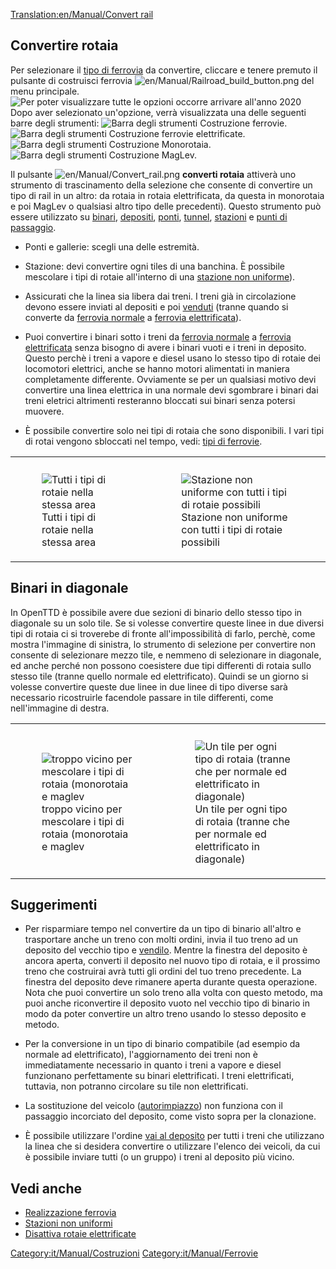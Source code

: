 [[Translation:en/Manual/Convert rail]]
{{it/Manual/Tutorial/Tutorial}}
==Convertire rotaia==
Per selezionare  il [[it/Manual/Base Set/Tipi di ferrovia|tipo di ferrovia]] da convertire, cliccare e tenere premuto il pulsante di costruisci ferrovia [[File:en/Manual/Railroad build button.png]] del menu principale.
[[File:it/Manual/Ferrovie costruibili 2020.png|none|frame|Per poter visualizzare tutte le opzioni occorre arrivare all'anno 2020]]
Dopo aver selezionato un'opzione, verrà visualizzata una delle seguenti barre degli strumenti:
[[File:it/Manual/Railroad Construction.png|none|frame|[[it/Manual/Realizzazione ferrovia#barra-degli-strumenti-costruzione-ferrovie|Barra degli strumenti Costruzione ferrovie]].]]
[[File:it/Manual/Electrified Railway Construction.png|none|frame|Barra degli strumenti Costruzione ferrovie elettrificate.]]
[[File:it/Manual/Monorail Construction.png|none|frame|Barra degli strumenti Costruzione Monorotaia.]]
[[File:it/Manual/Maglev Construction.png|none|frame|Barra degli strumenti Costruzione MagLev.]]

Il pulsante [[File:en/Manual/Convert rail.png]] '''converti rotaia''' attiverà uno strumento di trascinamento della selezione che consente di convertire un tipo di rail in un altro: da rotaia in rotaia elettrificata, da questa in monorotaia e poi MagLev o qualsiasi altro tipo delle precedenti). Questo strumento può essere utilizzato su [[it/Manual/Costruire binari|binari]], [[it/Costruire depositi|depositi]], [[it/Manual/Ponti|ponti]], [[it/Manual/Tunnel|tunnel]], [[it/Manual/Stazione ferroviaria|stazioni]] e [[it/Punto di passaggio|punti di passaggio]].

* Ponti e gallerie: scegli una delle estremità.

* Stazione: devi convertire ogni tiles di una banchina. È possibile mescolare i tipi di rotaie all'interno di una [[it/Archive/Manual/Settings/Stazioni non uniformi|stazione non uniforme]]).

* Assicurati che la linea sia libera dai treni. I treni già in circolazione devono essere inviati al depositi e poi [[it/Manual/Comprare e vendere treni#come-posso-vendere-dismettere-i-treni|venduti]] (tranne quando si converte da [[it/Manual/Base Set/Ferrovie|ferrovia normale]] a [[it/Manual/Base Set/Ferrovie elettrificate|ferrovia elettrificata]]).

* Puoi convertire i binari sotto i treni da [[it/Manual/Base Set/Ferrovie|ferrovia normale]] a [[it/Manual/Base Set/Ferrovie elettrificate|ferrovia elettrificata]] senza bisogno di avere i binari vuoti e i treni in deposito. Questo perchè i treni a vapore e diesel usano lo stesso tipo di rotaie dei locomotori elettrici, anche se hanno motori alimentati in maniera completamente differente. Ovviamente se per un qualsiasi motivo devi convertire una linea elettrica in una normale devi sgombrare i binari dai treni eletrici altrimenti resteranno bloccati sui binari senza potersi muovere.

* È possibile convertire solo nei tipi di rotaia che sono disponibili. I vari tipi di rotai vengono sbloccati nel tempo, vedi: [[it/Manual/Base Set/Tipi di ferrovia|tipi di ferrovie]].
{|style="border-collapse: separate; margin: auto;" cellspacing="10"
|style="vertical-align: middle; padding: 10px 10px 5px 10px;"|[[File:en/Manual/Convert rail tunnel.png|center|frame|Tutti i tipi di rotaie nella stessa area]]
|style="vertical-align: middle; padding: 10px 10px 5px 10px;"|[[File:en/Manual/Convert station.png|center|frame|Stazione non uniforme con tutti i tipi di rotaie possibili]]
|}

== Binari in diagonale ==
In OpenTTD è possibile avere due sezioni di binario dello stesso tipo in diagonale su un solo tile. Se si volesse convertire queste linee in due diversi tipi di rotaia ci si troverebe di fronte all'impossibilità di farlo, perchè, come mostra l'immagine di sinistra, lo strumento di selezione per convertire non consente di selezionare mezzo tile, e nemmeno di selezionare in diagonale, ed anche perché non possono coesistere due tipi differenti di rotaia sullo stesso tile (tranne quello normale ed elettrificato). Quindi se un giorno si volesse convertire queste due linee in due linee di tipo diverse sarà necessario ricostruirle facendole passare in tile differenti, come nell'immagine di destra.
{|style="border-collapse: separate; margin: auto;" cellspacing="10"
|style="vertical-align: middle; padding: 10px 10px 5px 10px;"|[[File:en/Manual/Convert rail close.png|center|frame|troppo vicino per mescolare i tipi di rotaia (monorotaia e maglev]]
|style="vertical-align: middle; padding: 10px 10px 5px 10px;"|[[File:en/Manual/Convert rail good.png|center|frame|Un tile per ogni tipo di rotaia (tranne che per normale ed elettrificato in diagonale)]]
|}

== Suggerimenti ==
* Per risparmiare tempo nel convertire da un tipo di binario all'altro e trasportare anche un treno con molti ordini, invia il tuo treno ad un deposito del vecchio tipo e [[it/Manual/Comprare e vendere treni#come-posso-vendere-dismettere-i-treni|vendilo]]. Mentre la finestra del deposito è ancora aperta, converti il ​​deposito nel nuovo tipo di rotaia, e il prossimo treno che costruirai avrà tutti gli ordini del tuo treno precedente. La finestra del deposito deve rimanere aperta durante questa operazione. Nota che puoi convertire un solo treno alla volta con questo metodo, ma puoi anche riconvertire il deposito vuoto nel vecchio tipo di binario in modo da poter convertire un altro treno usando lo stesso deposito e metodo.

* Per la conversione in un tipo di binario compatibile (ad esempio da normale ad elettrificato), l'aggiornamento dei treni non è immediatamente necessario in quanto i treni a vapore e diesel funzionano perfettamente su binari elettrificati. I treni elettrificati, tuttavia, non potranno circolare su tile non elettrificati.

* La sostituzione del veicolo ([[it/Sostituisci veicoli#autorimpiazzo |autorimpiazzo]]) non funziona con il passaggio incorciato del deposito, come visto sopra per la clonazione.

* È possibile utilizzare l'ordine [[it/Manual/Ordini#vai-a|vai al deposito]] per tutti i treni che utilizzano la linea che si desidera convertire o utilizzare l'elenco dei veicoli, da cui è possibile inviare tutti (o un gruppo) i treni al deposito più vicino.

==Vedi anche==
*[[it/Manual/Realizzazione ferrovia|Realizzazione ferrovia]]
*[[it/Archive/Manual/Settings/Stazioni non uniformi|Stazioni non uniformi]]
*[[en/Impostazioni avanzate/It/Veicoli#disattiva-rotaie-elettrificate|Disattiva rotaie elettrificate]]

[[Category:it/Manual/Costruzioni]]
[[Category:it/Manual/Ferrovie]]